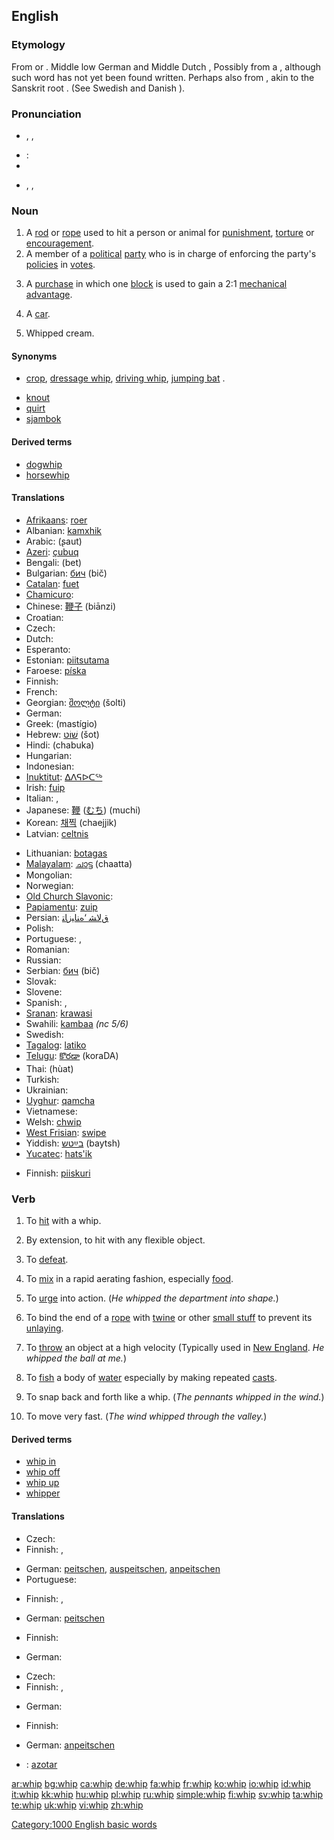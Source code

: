 ==English==

===Etymology===
From {{etyl|enm}} {{term|hwippen|lang=enm}} or {{term|whippen|lang=enm}}. Middle low German and Middle Dutch {{term|wippen||to move quickly}}, Possibly from a {{proto|Germanic|wip}}, although such word has not yet been found written. Perhaps also from {{etyl|la}} {{term|vibare||to shake|lang=la}}, akin to the Sanskrit root {{term|||tr=vep|lang=sa}}. (See Swedish {{term|vippa|lang=sv}} and Danish {{term|vippe||to shake|lang=da}}).

===Pronunciation===
* {{enPR|wĭp}}, {{IPA|/wɪp/}}, {{SAMPA|/wIp/}}
* :{{rhymes|ɪp}}
* {{audio|en-us-whip.ogg|Audio (US)}}
* {{enPR|hwĭp}}, {{IPA|/ʍɪp/}}, {{SAMPA|/WIp/}}

===Noun===
{{en-noun}}

# A [[rod]] or [[rope]] used to hit a person or animal for [[punishment]], [[torture]] or [[encouragement]]. 
# A member of a [[political]] [[party]] who is in charge of enforcing the party's [[policy|policies]] in [[vote]]s.
# {{nautical}} A [[purchase]] in which one [[block]] is used to gain a 2:1 [[mechanical advantage]].
# {{slang}} A [[car]].
# {{context|coffee}} Whipped cream.

====Synonyms====
* {{sense|whip used on horses}} [[crop]], [[dressage whip]], [[driving whip]], [[jumping bat]] .
* [[knout]]
* [[quirt]]
* [[sjambok]] {{qualifier|South African}}

====Derived terms====
* [[dogwhip]]
* [[horsewhip]]

====Translations====
{{trans-top|rod}}
* [[Afrikaans]]: [[roer]]
* Albanian: [[kamxhik]]
* Arabic: {{Arab|[[سوط]]}} (ʂaut) {{m}}
* [[Azeri]]: [[çubuq]]
* Bengali: (bet)
* Bulgarian: [[бич]] (bič) {{m}}
* [[Catalan]]: [[fuet]] {{m}}
* [[Chamicuro]]: {{tø|ccc|ashpijka'chachi}}
* Chinese: [[鞭子]] (biānzi)
* Croatian: {{t-|hr|bič|m}}
* Czech: {{t-|cs|bič|m}}
* Dutch: {{t+|nl|zweep}}
* Esperanto: {{t-|eo|vipo|xs=Esperanto}}
* Estonian: [[piitsutama]]
* Faroese: [[píska]]
* Finnish: {{t+|fi|piiska}}
* French: {{t+|fr|fouet|m}}
* Georgian: [[შოლტი]] (šolti)
* German: {{t-|de|Peitsche|f}}
* Greek: {{t|el|μαστίγιο|m|sc=Grek}} (mastígio)
* Hebrew: [[שוט|שׁוֹט]] (šot) {{m}}
* Hindi: (chabuka)
* Hungarian: {{t-|hu|felhúzókötél}}
* Indonesian: {{t+|id|cemeti|xs=Indonesian}}
* [[Inuktitut]]: [[ᐃᐱᕋᐅᑕᖅ]]
* Irish: [[fuip]]
* Italian: {{t-|it|frusta|f}}, {{t+|it|nerbo|m}}
* Japanese: [[鞭]] ([[むち]]) (muchi)
* Korean: [[채찍]] (chaejjik)
* Latvian: [[celtnis]]
{{trans-mid}}
* Lithuanian: [[botagas]]
* [[Malayalam]]: [[ചാട്ട]] (chaatta)
* Mongolian: {{t-|mn|ташуур|tr=tašuur|sc=Cyrl|xs=Mongolian}}
* Norwegian: {{t-|no|pisk}}
* [[Old Church Slavonic]]: {{tø|cu|бичь|m|tr=bičĭ|sc=Cyrl|xs=Old Church Slavonic}}
* [[Papiamentu]]: [[zuip]]
* Persian: [[ﻕﻻﺸ ‘ﻩﻨﺎﻴﺯﺎﺘ]]
* Polish: {{t+|pl|bat|m}}
* Portuguese: {{t+|pt|chicote|m}}, {{t+|pt|açoite|m}}
* Romanian: {{t-|ro|bici}}
* Russian: {{t+|ru|кнут|m|tr=knut|sc=Cyrl}}
* Serbian: [[бич]] (bič) {{m}}
* Slovak: {{t-|sk|bič|m}}
* Slovene: {{t+|sl|bič|m}}
* Spanish: {{t+|es|fusta|f}}, {{t-|es|látigo|m}}
* [[Sranan]]: [[krawasi]]
* Swahili: [[kambaa]] ''(nc 5/6)''
* Swedish: {{t+|sv|piska|f}}
* [[Tagalog]]: [[latiko]]
* [[Telugu]]: [[కొరడా]] (koraDA)
* Thai: {{Thai|[[หวด]]}} (hùat)
* Turkish: {{t-|tr|kamçi}}
* Ukrainian: {{t+|uk|батіг|m|tr=batíg|sc=Cyrl|xs=Ukrainian}}
* [[Uyghur]]: [[qamcha]]
* Vietnamese: {{t+|vi|roi|xs=Vietnamese}}
* Welsh: [[chwip]]
* [[West Frisian]]: [[swipe]]
* Yiddish: [[בײַטש]] (baytsh) {{f}}
* [[Yucatec]]: [[hats'ik]]
{{trans-bottom}}

{{trans-top|party policy enforcer}}
* Finnish: [[piiskuri]]
{{trans-mid}}
{{trans-bottom}}

===Verb===
{{en-verb|whip|p|ing}}

# {{transitive}} To [[hit]] with a whip.
# {{transitive}} By extension, to hit with any flexible object.
# {{transitive}} To [[defeat]].
# {{transitive}} To [[mix]] in a rapid aerating fashion, especially [[food]].
# {{transitive}} To [[urge]] into action. (''He whipped the department into shape.'')
# {{transitive|nautical}} To bind the end of a [[rope]] with [[twine]] or other [[small stuff]] to prevent its [[unlay]]ing.
# {{transitive}} To [[throw]] an object at a high velocity (Typically used in [[New England]]. ''He whipped the ball at me.'')
# {{transitive}} To [[fish]] a body of [[water]] especially by making repeated [[cast]]s.
# {{intransitive}} To snap back and forth like a whip.  (''The pennants whipped in the wind.'')
# {{intransitive}} To move very fast.  (''The wind whipped through the valley.'')

====Derived terms====
* [[whip in]]
* [[whip off]]
* [[whip up]]
* [[whipper]]

====Translations====
{{trans-top|to hit with a whip}}
* Czech: {{t-|cs|bičovat}}
* Finnish: {{t-|fi|ruoskia}}, {{t+|fi|piiskata}}
{{trans-mid}}
* German: [[peitschen]], [[auspeitschen]], [[anpeitschen]]
* Portuguese: {{t|pt|chicotear}}
{{trans-bottom}}

{{trans-top|by extension, to hit with any flexible object}}
* Finnish: {{t-|fi|ruoskia}}, {{t+|fi|piiskata}}
{{trans-mid}}
* German: [[peitschen]]
{{trans-bottom}}

{{trans-top|to defeat}}
* Finnish: {{t-|fi|piestä}}
{{trans-mid}}
* German: {{t+|de|schlagen}}
{{trans-bottom}}

{{trans-top|to mix food in a rapid aerating fashion}}
* Czech: {{t-|cs|šlehat}}
* Finnish: {{t-|fi|vatkata}}, {{t-|fi|vispata}}
{{trans-mid}}
* German: {{t+|de|schlagen}}
{{trans-bottom}}

{{trans-top|to urge into action}}
* Finnish: {{t+|fi|piiskata}}
{{trans-mid}}
* German: [[anpeitschen]]
{{trans-bottom}}

{{checktrans-top}}
* {{ttbc|Spanish}}: [[azotar]]
{{trans-mid}}
{{trans-bottom}}

[[Category:1000 English basic words]]

[[ar:whip]]
[[bg:whip]]
[[ca:whip]]
[[de:whip]]
[[fa:whip]]
[[fr:whip]]
[[ko:whip]]
[[io:whip]]
[[id:whip]]
[[it:whip]]
[[kk:whip]]
[[hu:whip]]
[[pl:whip]]
[[ru:whip]]
[[simple:whip]]
[[fi:whip]]
[[sv:whip]]
[[ta:whip]]
[[te:whip]]
[[uk:whip]]
[[vi:whip]]
[[zh:whip]]